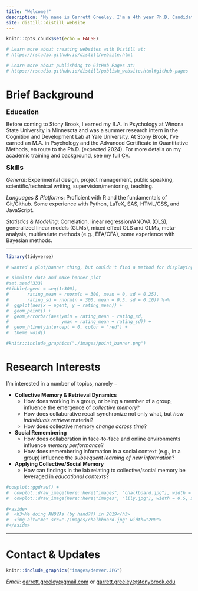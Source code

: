 ```yaml
---
title: "Welcome!"
description: "My name is Garrett Greeley. I'm a 4th year Ph.D. Candidate in the Cognitive Science program at Stony Brook University."
site: distill::distill_website
---
```


```r
knitr::opts_chunk$set(echo = FALSE)

# Learn more about creating websites with Distill at:
# https://rstudio.github.io/distill/website.html

# Learn more about publishing to GitHub Pages at:
# https://rstudio.github.io/distill/publish_website.html#github-pages

```

# Brief Background

<font size="4"> **Education**</font>

Before coming to Stony Brook, I earned my B.A. in Psychology at Winona State University in Minnesota and was a summer research intern in the Cognition and Development Lab at Yale University. At Stony Brook, I've earned an M.A. in Psychology and the Advanced Certificate in Quantitative Methods, en route to the Ph.D. (expected 2024). For more details on my academic training and background, see my full [CV](LINK ACADEMIC CV).

<font size="4"> **Skills**</font>

*General*: Experimental design, project management, public speaking, scientific/technical writing, supervision/mentoring, teaching. 

*Languages & Platforms*: Proficient with R and the fundamentals of Git/Github. Some experience with Python, LaTeX, SAS, HTML/CSS, and JavaScript.

*Statistics & Modeling*: Correlation, linear regression/ANOVA (OLS), generalized linear models (GLMs), mixed effect OLS and GLMs, meta-analysis, multivariate methods (e.g., EFA/CFA), some experience with Bayesian methods. 

---

```r
library(tidyverse)
```

```r

# wanted a plot/banner thing, but couldn't find a method for displaying nicely

# simulate data and make banner plot
#set.seed(333)
#tibble(agent = seq(1:300),
#       rating_mean = rnorm(n = 300, mean = 0, sd = 0.25),
#       rating_sd = rnorm(n = 300, mean = 0.5, sd = 0.10)) %>%
#  ggplot(aes(x = agent, y = rating_mean)) +
#  geom_point() +
#  geom_errorbar(aes(ymin = rating_mean - rating_sd,
#                    ymax = rating_mean + rating_sd)) +
#  geom_hline(yintercept = 0, color = "red") +
#  theme_void()

#knitr::include_graphics("./images/point_banner.png")
```

# Research Interests

I'm interested in a number of topics, namely $-$

- **Collective Memory & Retrieval Dynamics**
  - How does working in a group, or being a member of a group, influence the emergence of *collective memory*?
  - How does collaborative recall synchronize not only what, but *how individuals retrieve* material?
  - How does collective memory *change across time*?

- **Social Remembering**
  - How does collaboration in face-to-face and online environments influence *memory performance*?
  - How does remembering information in a social context (e.g., in a group) influence the *subsequent learning of new information*?
  
- **Applying Collective/Social Memory**
  - How can findings in the lab relating to collective/social memory be leveraged in *educational contexts*?

```r
#cowplot::ggdraw() + 
#  cowplot::draw_image(here::here("images", "chalkboard.jpg"), width = 0.5) + 
#  cowplot::draw_image(here::here("images", "lily.jpg"), width = 0.5, x = 0.51)
```

```r
#<aside>
#  <h3>Me doing ANOVAs (by hand?!) in 2019</h3>
#  <img alt="me" src="./images/chalkboard.jpg" width="200">
#</aside>
```

---

# Contact & Updates

```r
knitr::include_graphics("images/denver.JPG")
```

*Email*: [garrett.greeley@gmail.com](garrett.greeley@gmail.com) or [garrett.greeley@stonybrook.edu](garrett.greeley@stonybrook.edu)